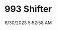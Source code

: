 ---
width: 2000
height: 3000
title: 993 Shifter
description: Aftermarket shifter on a C4S 993
date: 6/30/2023 5:52:58 AM
cameraMake: Sony
cameraModel: ILCE-7M3
lens: E 35-150mm F2.0-F2.8 A058
settingsfStop: f/6.3
settingsISO: ISO 3200
settingsShutter: 1/160
settingsFocalLength: 129 mm
---